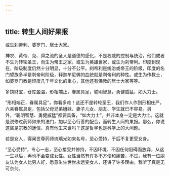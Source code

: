 ```yaml
---
---
---
```

title: 转生人间好果报
---





或生刹帝利、婆罗门、居士大家。


神农、黄帝、尧、舜之流的圣人是道德的感化，不是权威的控制与统治，他们或者不生为转轮圣王，而生为帝王之家，或生为英雄世家，或生为刹帝利。印度到现在，阶级制度仍然十分明显，十分不公平。刹帝利是统治或帝王的阶级，印度的名门望族多半是刹帝利阶级，释迦牟尼佛的血统就是刹帝利的种性。或生为传教士，如婆罗门教是印度几千年文化的重心，其他还有佛教的居士大家等等。


多饶财宝，仓库盈溢，形相端正，眷属具足，聪明智慧，勇健威猛，如大力士。


“形相端正，眷属具足”，你看多难！这还不是转轮圣王，我们作人作到形相庄严，六亲眷属具足，包括父母兄弟姐妹、妻子儿女、朋友、学生就已不容易。另外，“聪明智慧、勇健威猛”都要具备，“如大力士”，并非本身一定是大力士。这就是说修过药师如来的法门，加以至心行善的配合，而转生人间的果报。那么，你说这些是宗教的迷信，真有他生来世吗？这是哲学也是科学上的大问题。


若是女人，得闻世尊药师琉璃光如来名号，至心受持，于后不复更受女身。


“至心受持”，专心一志，至心接受并修持，不因环境、不因任何阻碍而放弃，从这一生以后，再也不会变成女性。女性当然有许多不方便和痛苦，不过，我有一位朋友认为女人比男人好，愿意生生世世永远变女人，还讲了许多理由，我听了真是无可奈何。